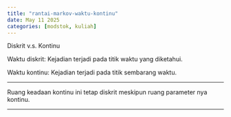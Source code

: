```yaml
---
title: "rantai-markov-waktu-kontinu"
date: May 11 2025
categories: [modstok, kuliah]
---
```


Diskrit v.s. Kontinu

Waktu diskrit: Kejadian terjadi pada titik waktu yang diketahui.

Waktu kontinu: Kejadian terjadi pada titik sembarang waktu.

---

Ruang keadaan kontinu ini tetap diskrit meskipun ruang parameter nya kontinu.

---

